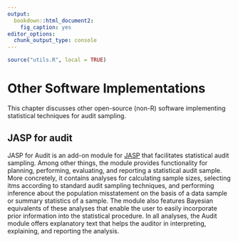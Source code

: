 ```yaml
---
output:
  bookdown::html_document2:
    fig_caption: yes
editor_options:
  chunk_output_type: console
---
```


```r
source("utils.R", local = TRUE)
```

# Other Software Implementations {#CHAPTER-OTHER-SOFTWARE-IMPLEMENTATTIONS}

This chapter discusses other open-source (non-R) software implementing
statistical techniques for audit sampling.


## JASP for audit

JASP for Audit is an add-on module for [JASP](http://jasp-stats.org/) that
facilitates statistical audit sampling. Among other things, the module provides
functionality for planning, performing, evaluating, and reporting a statistical
audit sample. More concretely, it contains analyses for calculating sample sizes,
selecting itms according to standard audit sampling techniques, and performing
inference about the population misstatement on the basis of a data sample or
summary statistics of a sample. The module also features Bayesian equivalents
of these analyses that enable the user to easily incorporate prior information
into the statistical procedure. In all analyses, the Audit module offers
explanatory text that helps the auditor in interpreting, explaining, and
reporting the analysis.


